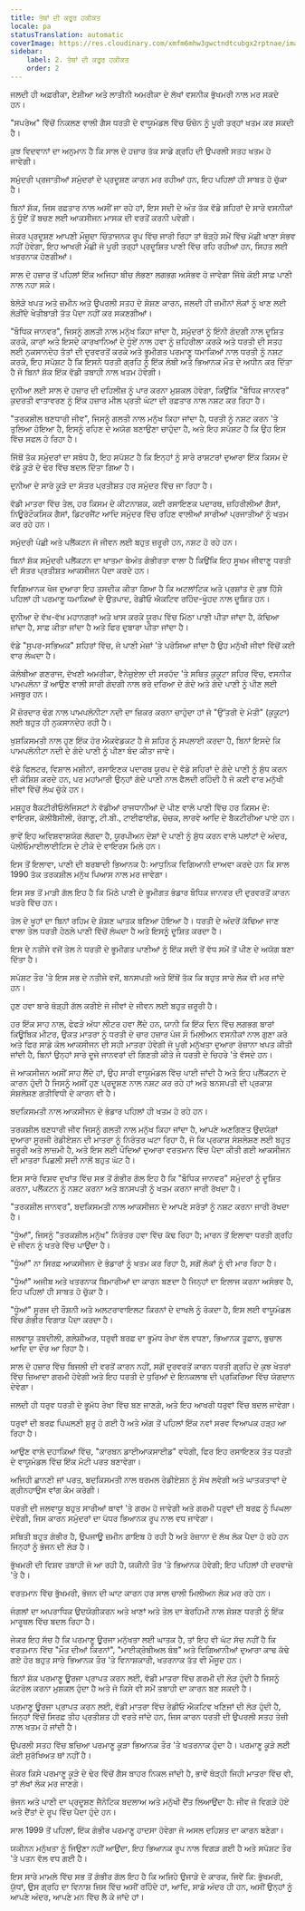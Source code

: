 ```yaml
---
title: ਤੱਥਾਂ ਦੀ ਕਰੂਰ ਹਕੀਕਤ
locale: pa
statusTranslation: automatic
coverImage: https://res.cloudinary.com/xmfm6mhw3gwctndtcubgx2rptnae/image/upload/v1741354419/small_cover_la_gran_rebelion_28716e29d2.webp
sidebar:
    label: 2. ਤੱਥਾਂ ਦੀ ਕਰੂਰ ਹਕੀਕਤ
    order: 2
---
```

ਜਲਦੀ ਹੀ ਅਫ਼ਰੀਕਾ, ਏਸ਼ੀਆ ਅਤੇ ਲਾਤੀਨੀ ਅਮਰੀਕਾ ਦੇ ਲੱਖਾਂ ਵਸਨੀਕ ਭੁੱਖਮਰੀ ਨਾਲ ਮਰ ਸਕਦੇ ਹਨ।

"ਸਪਰੇਅ" ਵਿੱਚੋਂ ਨਿਕਲਣ ਵਾਲੀ ਗੈਸ ਧਰਤੀ ਦੇ ਵਾਯੂਮੰਡਲ ਵਿੱਚ ਓਜ਼ੋਨ ਨੂੰ ਪੂਰੀ ਤਰ੍ਹਾਂ ਖਤਮ ਕਰ ਸਕਦੀ ਹੈ।

ਕੁਝ ਵਿਦਵਾਨਾਂ ਦਾ ਅਨੁਮਾਨ ਹੈ ਕਿ ਸਾਲ ਦੋ ਹਜ਼ਾਰ ਤੱਕ ਸਾਡੇ ਗ੍ਰਹਿ ਦੀ ਉਪਰਲੀ ਸਤਹ ਖਤਮ ਹੋ ਜਾਵੇਗੀ।

ਸਮੁੰਦਰੀ ਪ੍ਰਜਾਤੀਆਂ ਸਮੁੰਦਰਾਂ ਦੇ ਪ੍ਰਦੂਸ਼ਣ ਕਾਰਨ ਮਰ ਰਹੀਆਂ ਹਨ, ਇਹ ਪਹਿਲਾਂ ਹੀ ਸਾਬਤ ਹੋ ਚੁੱਕਾ ਹੈ।

ਬਿਨਾਂ ਸ਼ੱਕ, ਜਿਸ ਰਫ਼ਤਾਰ ਨਾਲ ਅਸੀਂ ਜਾ ਰਹੇ ਹਾਂ, ਇਸ ਸਦੀ ਦੇ ਅੰਤ ਤੱਕ ਵੱਡੇ ਸ਼ਹਿਰਾਂ ਦੇ ਸਾਰੇ ਵਸਨੀਕਾਂ ਨੂੰ ਧੂੰਏਂ ਤੋਂ ਬਚਣ ਲਈ ਆਕਸੀਜਨ ਮਾਸਕ ਦੀ ਵਰਤੋਂ ਕਰਨੀ ਪਵੇਗੀ।

ਜੇਕਰ ਪ੍ਰਦੂਸ਼ਣ ਆਪਣੀ ਮੌਜੂਦਾ ਚਿੰਤਾਜਨਕ ਰੂਪ ਵਿੱਚ ਜਾਰੀ ਰਿਹਾ ਤਾਂ ਥੋੜ੍ਹੇ ਸਮੇਂ ਵਿੱਚ ਮੱਛੀ ਖਾਣਾ ਸੰਭਵ ਨਹੀਂ ਹੋਵੇਗਾ, ਇਹ ਆਖਰੀ ਮੱਛੀ ਜੋ ਪੂਰੀ ਤਰ੍ਹਾਂ ਪ੍ਰਦੂਸ਼ਿਤ ਪਾਣੀ ਵਿੱਚ ਰਹਿ ਰਹੀਆਂ ਹਨ, ਸਿਹਤ ਲਈ ਖਤਰਨਾਕ ਹੋਣਗੀਆਂ।

ਸਾਲ ਦੋ ਹਜ਼ਾਰ ਤੋਂ ਪਹਿਲਾਂ ਇੱਕ ਅਜਿਹਾ ਬੀਚ ਲੱਭਣਾ ਲਗਭਗ ਅਸੰਭਵ ਹੋ ਜਾਵੇਗਾ ਜਿੱਥੇ ਕੋਈ ਸਾਫ਼ ਪਾਣੀ ਨਾਲ ਨਹਾ ਸਕੇ।

ਬੇਲੋੜੇ ਖਪਤ ਅਤੇ ਜ਼ਮੀਨ ਅਤੇ ਉਪਰਲੀ ਸਤਹ ਦੇ ਸ਼ੋਸ਼ਣ ਕਾਰਨ, ਜਲਦੀ ਹੀ ਜ਼ਮੀਨਾਂ ਲੋਕਾਂ ਨੂੰ ਖਾਣ ਲਈ ਲੋੜੀਂਦੇ ਖੇਤੀਬਾੜੀ ਤੱਤ ਪੈਦਾ ਨਹੀਂ ਕਰ ਸਕਣਗੀਆਂ।

"ਬੌਧਿਕ ਜਾਨਵਰ", ਜਿਸਨੂੰ ਗਲਤੀ ਨਾਲ ਮਨੁੱਖ ਕਿਹਾ ਜਾਂਦਾ ਹੈ, ਸਮੁੰਦਰਾਂ ਨੂੰ ਇੰਨੀ ਗੰਦਗੀ ਨਾਲ ਦੂਸ਼ਿਤ ਕਰਕੇ, ਕਾਰਾਂ ਅਤੇ ਇਸਦੇ ਕਾਰਖਾਨਿਆਂ ਦੇ ਧੂੰਏਂ ਨਾਲ ਹਵਾ ਨੂੰ ਜ਼ਹਿਰੀਲਾ ਕਰਕੇ ਅਤੇ ਧਰਤੀ ਦੀ ਸਤਹ ਲਈ ਨੁਕਸਾਨਦੇਹ ਤੱਤਾਂ ਦੀ ਦੁਰਵਰਤੋਂ ਕਰਕੇ ਅਤੇ ਭੂਮੀਗਤ ਪਰਮਾਣੂ ਧਮਾਕਿਆਂ ਨਾਲ ਧਰਤੀ ਨੂੰ ਨਸ਼ਟ ਕਰਕੇ, ਇਹ ਸਪੱਸ਼ਟ ਹੈ ਕਿ ਇਸਨੇ ਧਰਤੀ ਗ੍ਰਹਿ ਨੂੰ ਇੱਕ ਲੰਬੀ ਅਤੇ ਭਿਆਨਕ ਮੌਤ ਦੇ ਅਧੀਨ ਕਰ ਦਿੱਤਾ ਹੈ ਜੋ ਬਿਨਾਂ ਸ਼ੱਕ ਇੱਕ ਵੱਡੀ ਤਬਾਹੀ ਨਾਲ ਖਤਮ ਹੋਵੇਗੀ।

ਦੁਨੀਆ ਲਈ ਸਾਲ ਦੋ ਹਜ਼ਾਰ ਦੀ ਦਹਿਲੀਜ਼ ਨੂੰ ਪਾਰ ਕਰਨਾ ਮੁਸ਼ਕਲ ਹੋਵੇਗਾ, ਕਿਉਂਕਿ "ਬੌਧਿਕ ਜਾਨਵਰ" ਕੁਦਰਤੀ ਵਾਤਾਵਰਣ ਨੂੰ ਇੱਕ ਹਜ਼ਾਰ ਮੀਲ ਪ੍ਰਤੀ ਘੰਟਾ ਦੀ ਰਫ਼ਤਾਰ ਨਾਲ ਨਸ਼ਟ ਕਰ ਰਿਹਾ ਹੈ।

"ਤਰਕਸ਼ੀਲ ਥਣਧਾਰੀ ਜੀਵ", ਜਿਸਨੂੰ ਗਲਤੀ ਨਾਲ ਮਨੁੱਖ ਕਿਹਾ ਜਾਂਦਾ ਹੈ, ਧਰਤੀ ਨੂੰ ਨਸ਼ਟ ਕਰਨ 'ਤੇ ਤੁਲਿਆ ਹੋਇਆ ਹੈ, ਇਸਨੂੰ ਰਹਿਣ ਦੇ ਅਯੋਗ ਬਣਾਉਣਾ ਚਾਹੁੰਦਾ ਹੈ, ਅਤੇ ਇਹ ਸਪੱਸ਼ਟ ਹੈ ਕਿ ਉਹ ਇਸ ਵਿੱਚ ਸਫਲ ਹੋ ਰਿਹਾ ਹੈ।

ਜਿੱਥੋਂ ਤੱਕ ਸਮੁੰਦਰਾਂ ਦਾ ਸਬੰਧ ਹੈ, ਇਹ ਸਪੱਸ਼ਟ ਹੈ ਕਿ ਇਨ੍ਹਾਂ ਨੂੰ ਸਾਰੇ ਰਾਸ਼ਟਰਾਂ ਦੁਆਰਾ ਇੱਕ ਕਿਸਮ ਦੇ ਵੱਡੇ ਕੂੜੇ ਦੇ ਢੇਰ ਵਿੱਚ ਬਦਲ ਦਿੱਤਾ ਗਿਆ ਹੈ।

ਦੁਨੀਆ ਦੇ ਸਾਰੇ ਕੂੜੇ ਦਾ ਸੱਤਰ ਪ੍ਰਤੀਸ਼ਤ ਹਰ ਸਮੁੰਦਰ ਵਿੱਚ ਜਾ ਰਿਹਾ ਹੈ।

ਵੱਡੀ ਮਾਤਰਾ ਵਿੱਚ ਤੇਲ, ਹਰ ਕਿਸਮ ਦੇ ਕੀਟਨਾਸ਼ਕ, ਕਈ ਰਸਾਇਣਕ ਪਦਾਰਥ, ਜ਼ਹਿਰੀਲੀਆਂ ਗੈਸਾਂ, ਨਿਊਰੋਟੌਕਸਿਕ ਗੈਸਾਂ, ਡਿਟਰਜੈਂਟ ਆਦਿ ਸਮੁੰਦਰ ਵਿੱਚ ਰਹਿਣ ਵਾਲੀਆਂ ਸਾਰੀਆਂ ਪ੍ਰਜਾਤੀਆਂ ਨੂੰ ਖਤਮ ਕਰ ਰਹੇ ਹਨ।

ਸਮੁੰਦਰੀ ਪੰਛੀ ਅਤੇ ਪਲੈਂਕਟਨ ਜੋ ਜੀਵਨ ਲਈ ਬਹੁਤ ਜ਼ਰੂਰੀ ਹਨ, ਨਸ਼ਟ ਹੋ ਰਹੇ ਹਨ।

ਬਿਨਾਂ ਸ਼ੱਕ ਸਮੁੰਦਰੀ ਪਲੈਂਕਟਨ ਦਾ ਖਾਤਮਾ ਬੇਅੰਤ ਗੰਭੀਰਤਾ ਵਾਲਾ ਹੈ ਕਿਉਂਕਿ ਇਹ ਸੂਖਮ ਜੀਵਾਣੂ ਧਰਤੀ ਦੀ ਸੱਤਰ ਪ੍ਰਤੀਸ਼ਤ ਆਕਸੀਜਨ ਪੈਦਾ ਕਰਦੇ ਹਨ।

ਵਿਗਿਆਨਕ ਖੋਜ ਦੁਆਰਾ ਇਹ ਤਸਦੀਕ ਕੀਤਾ ਗਿਆ ਹੈ ਕਿ ਅਟਲਾਂਟਿਕ ਅਤੇ ਪ੍ਰਸ਼ਾਂਤ ਦੇ ਕੁਝ ਹਿੱਸੇ ਪਹਿਲਾਂ ਹੀ ਪਰਮਾਣੂ ਧਮਾਕਿਆਂ ਦੇ ਉਤਪਾਦ, ਰੇਡੀਓ ਐਕਟਿਵ ਰਹਿੰਦ-ਖੂੰਹਦ ਨਾਲ ਦੂਸ਼ਿਤ ਹਨ।

ਦੁਨੀਆ ਦੇ ਵੱਖ-ਵੱਖ ਮਹਾਨਗਰਾਂ ਅਤੇ ਖਾਸ ਕਰਕੇ ਯੂਰਪ ਵਿੱਚ ਮਿੱਠਾ ਪਾਣੀ ਪੀਤਾ ਜਾਂਦਾ ਹੈ, ਕੱਢਿਆ ਜਾਂਦਾ ਹੈ, ਸਾਫ਼ ਕੀਤਾ ਜਾਂਦਾ ਹੈ ਅਤੇ ਫਿਰ ਦੁਬਾਰਾ ਪੀਤਾ ਜਾਂਦਾ ਹੈ।

ਵੱਡੇ "ਸੁਪਰ-ਸਭਿਅਕ" ਸ਼ਹਿਰਾਂ ਵਿੱਚ, ਜੋ ਪਾਣੀ ਮੇਜ਼ਾਂ 'ਤੇ ਪਰੋਸਿਆ ਜਾਂਦਾ ਹੈ ਉਹ ਮਨੁੱਖੀ ਜੀਵਾਂ ਵਿੱਚੋਂ ਕਈ ਵਾਰ ਲੰਘਦਾ ਹੈ।

ਕੋਲੰਬੀਆ ਗਣਰਾਜ, ਦੱਖਣੀ ਅਮਰੀਕਾ, ਵੈਨੇਜ਼ੁਏਲਾ ਦੀ ਸਰਹੱਦ 'ਤੇ ਸਥਿਤ ਕੁਕੂਟਾ ਸ਼ਹਿਰ ਵਿੱਚ, ਵਸਨੀਕ ਪਾਮਪਲੋਨਾ ਤੋਂ ਆਉਣ ਵਾਲੀ ਸਾਰੀ ਗੰਦਗੀ ਨਾਲ ਭਰੇ ਦਰਿਆ ਦੇ ਗੰਦੇ ਅਤੇ ਗੰਦੇ ਪਾਣੀ ਨੂੰ ਪੀਣ ਲਈ ਮਜਬੂਰ ਹਨ।

ਮੈਂ ਜ਼ੋਰਦਾਰ ਢੰਗ ਨਾਲ ਪਾਮਪਲੋਨੀਟਾ ਨਦੀ ਦਾ ਜ਼ਿਕਰ ਕਰਨਾ ਚਾਹੁੰਦਾ ਹਾਂ ਜੋ "ਉੱਤਰੀ ਦੇ ਮੋਤੀ" (ਕੁਕੂਟਾ) ਲਈ ਬਹੁਤ ਹੀ ਨੁਕਸਾਨਦੇਹ ਰਹੀ ਹੈ।

ਖੁਸ਼ਕਿਸਮਤੀ ਨਾਲ ਹੁਣ ਇੱਕ ਹੋਰ ਐਕਵੇਡਕਟ ਹੈ ਜੋ ਸ਼ਹਿਰ ਨੂੰ ਸਪਲਾਈ ਕਰਦਾ ਹੈ, ਬਿਨਾਂ ਇਸਦੇ ਕਿ ਪਾਮਪਲੋਨੀਟਾ ਨਦੀ ਦੇ ਗੰਦੇ ਪਾਣੀ ਨੂੰ ਪੀਣਾ ਬੰਦ ਕੀਤਾ ਜਾਵੇ।

ਵੱਡੇ ਫਿਲਟਰ, ਵਿਸ਼ਾਲ ਮਸ਼ੀਨਾਂ, ਰਸਾਇਣਕ ਪਦਾਰਥ ਯੂਰਪ ਦੇ ਵੱਡੇ ਸ਼ਹਿਰਾਂ ਦੇ ਗੰਦੇ ਪਾਣੀ ਨੂੰ ਸ਼ੁੱਧ ਕਰਨ ਦੀ ਕੋਸ਼ਿਸ਼ ਕਰਦੇ ਹਨ, ਪਰ ਮਹਾਂਮਾਰੀ ਉਨ੍ਹਾਂ ਗੰਦੇ ਪਾਣੀ ਨਾਲ ਫੈਲਦੀ ਰਹਿੰਦੀ ਹੈ ਜੋ ਕਈ ਵਾਰ ਮਨੁੱਖੀ ਜੀਵਾਂ ਵਿੱਚੋਂ ਲੰਘ ਚੁੱਕੇ ਹਨ।

ਮਸ਼ਹੂਰ ਬੈਕਟੀਰੀਓਲੋਜਿਸਟਾਂ ਨੇ ਵੱਡੀਆਂ ਰਾਜਧਾਨੀਆਂ ਦੇ ਪੀਣ ਵਾਲੇ ਪਾਣੀ ਵਿੱਚ ਹਰ ਕਿਸਮ ਦੇ: ਵਾਇਰਸ, ਕੋਲੀਬੈਸੀਲੀ, ਰੋਗਾਣੂ, ਟੀ.ਬੀ., ਟਾਈਫਾਈਡ, ਚੇਚਕ, ਲਾਰਵੇ ਆਦਿ ਦੇ ਬੈਕਟੀਰੀਆ ਪਾਏ ਹਨ।

ਭਾਵੇਂ ਇਹ ਅਵਿਸ਼ਵਾਸ਼ਯੋਗ ਲੱਗਦਾ ਹੈ, ਯੂਰਪੀਅਨ ਦੇਸ਼ਾਂ ਦੇ ਪਾਣੀ ਨੂੰ ਸ਼ੁੱਧ ਕਰਨ ਵਾਲੇ ਪਲਾਂਟਾਂ ਦੇ ਅੰਦਰ, ਪੋਲੀਓਮਾਈਲਾਈਟਿਸ ਦੇ ਟੀਕੇ ਦੇ ਵਾਇਰਸ ਮਿਲੇ ਹਨ।

ਇਸ ਤੋਂ ਇਲਾਵਾ, ਪਾਣੀ ਦੀ ਬਰਬਾਦੀ ਭਿਆਨਕ ਹੈ: ਆਧੁਨਿਕ ਵਿਗਿਆਨੀ ਦਾਅਵਾ ਕਰਦੇ ਹਨ ਕਿ ਸਾਲ 1990 ਤੱਕ ਤਰਕਸ਼ੀਲ ਮਨੁੱਖ ਪਿਆਸ ਨਾਲ ਮਰ ਜਾਵੇਗਾ।

ਇਸ ਸਭ ਤੋਂ ਮਾੜੀ ਗੱਲ ਇਹ ਹੈ ਕਿ ਮਿੱਠੇ ਪਾਣੀ ਦੇ ਭੂਮੀਗਤ ਭੰਡਾਰ ਬੌਧਿਕ ਜਾਨਵਰ ਦੀ ਦੁਰਵਰਤੋਂ ਕਾਰਨ ਖਤਰੇ ਵਿੱਚ ਹਨ।

ਤੇਲ ਦੇ ਖੂਹਾਂ ਦਾ ਬਿਨਾਂ ਰਹਿਮ ਦੇ ਸ਼ੋਸ਼ਣ ਘਾਤਕ ਬਣਿਆ ਹੋਇਆ ਹੈ। ਧਰਤੀ ਦੇ ਅੰਦਰੋਂ ਕੱਢਿਆ ਜਾਣ ਵਾਲਾ ਤੇਲ ਧਰਤੀ ਹੇਠਲੇ ਪਾਣੀ ਵਿੱਚੋਂ ਲੰਘਦਾ ਹੈ ਅਤੇ ਇਸਨੂੰ ਦੂਸ਼ਿਤ ਕਰਦਾ ਹੈ।

ਇਸ ਦੇ ਨਤੀਜੇ ਵਜੋਂ ਤੇਲ ਨੇ ਧਰਤੀ ਦੇ ਭੂਮੀਗਤ ਪਾਣੀਆਂ ਨੂੰ ਇੱਕ ਸਦੀ ਤੋਂ ਵੱਧ ਸਮੇਂ ਤੋਂ ਪੀਣ ਦੇ ਅਯੋਗ ਬਣਾ ਦਿੱਤਾ ਹੈ।

ਸਪੱਸ਼ਟ ਤੌਰ 'ਤੇ ਇਸ ਸਭ ਦੇ ਨਤੀਜੇ ਵਜੋਂ, ਬਨਸਪਤੀ ਅਤੇ ਇੱਥੋਂ ਤੱਕ ਕਿ ਬਹੁਤ ਸਾਰੇ ਲੋਕ ਵੀ ਮਰ ਜਾਂਦੇ ਹਨ।

ਹੁਣ ਹਵਾ ਬਾਰੇ ਥੋੜ੍ਹੀ ਗੱਲ ਕਰੀਏ ਜੋ ਜੀਵਾਂ ਦੇ ਜੀਵਨ ਲਈ ਬਹੁਤ ਜ਼ਰੂਰੀ ਹੈ।

ਹਰ ਇੱਕ ਸਾਹ ਨਾਲ, ਫੇਫੜੇ ਅੱਧਾ ਲੀਟਰ ਹਵਾ ਲੈਂਦੇ ਹਨ, ਯਾਨੀ ਕਿ ਇੱਕ ਦਿਨ ਵਿੱਚ ਲਗਭਗ ਬਾਰਾਂ ਕਿਊਬਿਕ ਮੀਟਰ, ਉਕਤ ਮਾਤਰਾ ਨੂੰ ਧਰਤੀ ਦੇ ਚਾਰ ਹਜ਼ਾਰ ਪੰਜ ਸੌ ਮਿਲੀਅਨ ਵਸਨੀਕਾਂ ਨਾਲ ਗੁਣਾ ਕਰੋ ਅਤੇ ਫਿਰ ਸਾਡੇ ਕੋਲ ਆਕਸੀਜਨ ਦੀ ਸਹੀ ਮਾਤਰਾ ਹੋਵੇਗੀ ਜੋ ਪੂਰੀ ਮਨੁੱਖਤਾ ਦੁਆਰਾ ਰੋਜ਼ਾਨਾ ਖਪਤ ਕੀਤੀ ਜਾਂਦੀ ਹੈ, ਬਿਨਾਂ ਉਨ੍ਹਾਂ ਸਾਰੇ ਦੂਜੇ ਜਾਨਵਰਾਂ ਦੀ ਗਿਣਤੀ ਕੀਤੇ ਜੋ ਧਰਤੀ ਦੇ ਚਿਹਰੇ 'ਤੇ ਵੱਸਦੇ ਹਨ।

ਜੋ ਆਕਸੀਜਨ ਅਸੀਂ ਸਾਹ ਲੈਂਦੇ ਹਾਂ, ਉਹ ਸਾਰੀ ਵਾਯੂਮੰਡਲ ਵਿੱਚ ਪਾਈ ਜਾਂਦੀ ਹੈ ਅਤੇ ਇਹ ਪਲੈਂਕਟਨ ਦੇ ਕਾਰਨ ਹੁੰਦੀ ਹੈ ਜਿਸਨੂੰ ਅਸੀਂ ਹੁਣ ਪ੍ਰਦੂਸ਼ਣ ਨਾਲ ਨਸ਼ਟ ਕਰ ਰਹੇ ਹਾਂ ਅਤੇ ਬਨਸਪਤੀ ਦੀ ਪ੍ਰਕਾਸ਼ ਸੰਸ਼ਲੇਸ਼ਣ ਗਤੀਵਿਧੀ ਦੇ ਕਾਰਨ ਵੀ ਹੈ।

ਬਦਕਿਸਮਤੀ ਨਾਲ ਆਕਸੀਜਨ ਦੇ ਭੰਡਾਰ ਪਹਿਲਾਂ ਹੀ ਖਤਮ ਹੋ ਰਹੇ ਹਨ।

ਤਰਕਸ਼ੀਲ ਥਣਧਾਰੀ ਜੀਵ ਜਿਸਨੂੰ ਗਲਤੀ ਨਾਲ ਮਨੁੱਖ ਕਿਹਾ ਜਾਂਦਾ ਹੈ, ਆਪਣੇ ਅਣਗਿਣਤ ਉਦਯੋਗਾਂ ਦੁਆਰਾ ਸੂਰਜੀ ਰੇਡੀਏਸ਼ਨ ਦੀ ਮਾਤਰਾ ਨੂੰ ਨਿਰੰਤਰ ਘਟਾ ਰਿਹਾ ਹੈ, ਜੋ ਕਿ ਪ੍ਰਕਾਸ਼ ਸੰਸ਼ਲੇਸ਼ਣ ਲਈ ਬਹੁਤ ਜ਼ਰੂਰੀ ਅਤੇ ਲਾਜ਼ਮੀ ਹੈ, ਅਤੇ ਇਸ ਲਈ ਪੌਦਿਆਂ ਦੁਆਰਾ ਵਰਤਮਾਨ ਵਿੱਚ ਪੈਦਾ ਕੀਤੀ ਗਈ ਆਕਸੀਜਨ ਦੀ ਮਾਤਰਾ ਪਿਛਲੀ ਸਦੀ ਨਾਲੋਂ ਬਹੁਤ ਘੱਟ ਹੈ।

ਇਸ ਸਾਰੇ ਵਿਸ਼ਵ ਦੁਖਾਂਤ ਵਿੱਚ ਸਭ ਤੋਂ ਗੰਭੀਰ ਗੱਲ ਇਹ ਹੈ ਕਿ "ਬੌਧਿਕ ਜਾਨਵਰ" ਸਮੁੰਦਰਾਂ ਨੂੰ ਦੂਸ਼ਿਤ ਕਰਨਾ, ਪਲੈਂਕਟਨ ਨੂੰ ਨਸ਼ਟ ਕਰਨਾ ਅਤੇ ਬਨਸਪਤੀ ਨੂੰ ਖਤਮ ਕਰਨਾ ਜਾਰੀ ਰੱਖਦਾ ਹੈ।

"ਤਰਕਸ਼ੀਲ ਜਾਨਵਰ", ਬਦਕਿਸਮਤੀ ਨਾਲ ਆਕਸੀਜਨ ਦੇ ਆਪਣੇ ਸਰੋਤਾਂ ਨੂੰ ਨਸ਼ਟ ਕਰਨਾ ਜਾਰੀ ਰੱਖਦਾ ਹੈ।

"ਧੂੰਆਂ", ਜਿਸਨੂੰ "ਤਰਕਸ਼ੀਲ ਮਨੁੱਖ" ਨਿਰੰਤਰ ਹਵਾ ਵਿੱਚ ਕੱਢ ਰਿਹਾ ਹੈ; ਮਾਰਨ ਤੋਂ ਇਲਾਵਾ ਧਰਤੀ ਗ੍ਰਹਿ ਦੇ ਜੀਵਨ ਨੂੰ ਖਤਰੇ ਵਿੱਚ ਪਾਉਂਦਾ ਹੈ।

"ਧੂੰਆਂ" ਨਾ ਸਿਰਫ਼ ਆਕਸੀਜਨ ਦੇ ਭੰਡਾਰਾਂ ਨੂੰ ਖਤਮ ਕਰ ਰਿਹਾ ਹੈ, ਸਗੋਂ ਲੋਕਾਂ ਨੂੰ ਵੀ ਮਾਰ ਰਿਹਾ ਹੈ।

"ਧੂੰਆਂ" ਅਜੀਬ ਅਤੇ ਖਤਰਨਾਕ ਬਿਮਾਰੀਆਂ ਦਾ ਕਾਰਨ ਬਣਦਾ ਹੈ ਜਿਨ੍ਹਾਂ ਦਾ ਇਲਾਜ ਕਰਨਾ ਅਸੰਭਵ ਹੈ, ਇਹ ਪਹਿਲਾਂ ਹੀ ਸਾਬਤ ਹੋ ਚੁੱਕਾ ਹੈ।

"ਧੂੰਆਂ" ਸੂਰਜ ਦੀ ਰੌਸ਼ਨੀ ਅਤੇ ਅਲਟਰਾਵਾਇਲਟ ਕਿਰਨਾਂ ਦੇ ਦਾਖਲੇ ਨੂੰ ਰੋਕਦਾ ਹੈ, ਇਸ ਲਈ ਵਾਯੂਮੰਡਲ ਵਿੱਚ ਗੰਭੀਰ ਵਿਗਾੜ ਪੈਦਾ ਕਰਦਾ ਹੈ।

ਜਲਵਾਯੂ ਤਬਦੀਲੀ, ਗਲੇਸ਼ੀਅਰ, ਧਰੁਵੀ ਬਰਫ਼ ਦਾ ਭੂਮੱਧ ਰੇਖਾ ਵੱਲ ਵਧਣਾ, ਭਿਆਨਕ ਤੂਫ਼ਾਨ, ਭੁਚਾਲ ਆਦਿ ਦਾ ਦੌਰ ਆ ਰਿਹਾ ਹੈ।

ਸਾਲ ਦੋ ਹਜ਼ਾਰ ਵਿੱਚ ਬਿਜਲੀ ਦੀ ਵਰਤੋਂ ਕਾਰਨ ਨਹੀਂ, ਸਗੋਂ ਦੁਰਵਰਤੋਂ ਕਾਰਨ ਧਰਤੀ ਗ੍ਰਹਿ ਦੇ ਕੁਝ ਖੇਤਰਾਂ ਵਿੱਚ ਜ਼ਿਆਦਾ ਗਰਮੀ ਹੋਵੇਗੀ ਅਤੇ ਇਹ ਧਰਤੀ ਦੇ ਧੁਰਿਆਂ ਦੇ ਇਨਕਲਾਬ ਦੀ ਪ੍ਰਕਿਰਿਆ ਵਿੱਚ ਯੋਗਦਾਨ ਦੇਵੇਗਾ।

ਜਲਦੀ ਹੀ ਧਰੁਵ ਧਰਤੀ ਦੇ ਭੂਮੱਧ ਰੇਖਾ ਵਿੱਚ ਬਣ ਜਾਣਗੇ, ਅਤੇ ਇਹ ਆਖਰੀ ਧਰੁਵਾਂ ਵਿੱਚ ਬਦਲ ਜਾਵੇਗਾ।

ਧਰੁਵਾਂ ਦੀ ਬਰਫ਼ ਪਿਘਲਣੀ ਸ਼ੁਰੂ ਹੋ ਗਈ ਹੈ ਅਤੇ ਅੱਗ ਤੋਂ ਪਹਿਲਾਂ ਇੱਕ ਨਵਾਂ ਸਰਵ ਵਿਆਪਕ ਹੜ੍ਹ ਆ ਰਿਹਾ ਹੈ।

ਆਉਣ ਵਾਲੇ ਦਹਾਕਿਆਂ ਵਿੱਚ, "ਕਾਰਬਨ ਡਾਈਆਕਸਾਈਡ" ਵਧੇਗੀ, ਫਿਰ ਇਹ ਰਸਾਇਣਕ ਤੱਤ ਧਰਤੀ ਦੇ ਵਾਯੂਮੰਡਲ ਵਿੱਚ ਇੱਕ ਮੋਟੀ ਪਰਤ ਬਣਾਵੇਗਾ।

ਅਜਿਹੀ ਛਾਨਣੀ ਜਾਂ ਪਰਤ, ਬਦਕਿਸਮਤੀ ਨਾਲ ਥਰਮਲ ਰੇਡੀਏਸ਼ਨ ਨੂੰ ਸੋਖ ਲਵੇਗੀ ਅਤੇ ਘਾਤਕਤਾਵਾਂ ਦੇ ਗ੍ਰੀਨਹਾਉਸ ਵਾਂਗ ਕੰਮ ਕਰੇਗੀ।

ਧਰਤੀ ਦੀ ਜਲਵਾਯੂ ਬਹੁਤ ਸਾਰੀਆਂ ਥਾਵਾਂ 'ਤੇ ਗਰਮ ਹੋ ਜਾਵੇਗੀ ਅਤੇ ਗਰਮੀ ਧਰੁਵਾਂ ਦੀ ਬਰਫ਼ ਨੂੰ ਪਿਘਲਾ ਦੇਵੇਗੀ, ਜਿਸ ਕਾਰਨ ਸਮੁੰਦਰਾਂ ਦਾ ਪੱਧਰ ਭਿਆਨਕ ਰੂਪ ਨਾਲ ਵਧ ਜਾਵੇਗਾ।

ਸਥਿਤੀ ਬਹੁਤ ਗੰਭੀਰ ਹੈ, ਉਪਜਾਊ ਜ਼ਮੀਨ ਗਾਇਬ ਹੋ ਰਹੀ ਹੈ ਅਤੇ ਰੋਜ਼ਾਨਾ ਦੋ ਲੱਖ ਲੋਕ ਪੈਦਾ ਹੋ ਰਹੇ ਹਨ ਜਿਨ੍ਹਾਂ ਨੂੰ ਭੋਜਨ ਦੀ ਲੋੜ ਹੈ।

ਭੁੱਖਮਰੀ ਦੀ ਵਿਸ਼ਵ ਤਬਾਹੀ ਜੋ ਆ ਰਹੀ ਹੈ, ਯਕੀਨੀ ਤੌਰ 'ਤੇ ਭਿਆਨਕ ਹੋਵੇਗੀ; ਇਹ ਪਹਿਲਾਂ ਹੀ ਦਰਵਾਜ਼ੇ 'ਤੇ ਹੈ।

ਵਰਤਮਾਨ ਵਿੱਚ ਭੁੱਖਮਰੀ, ਭੋਜਨ ਦੀ ਘਾਟ ਕਾਰਨ ਹਰ ਸਾਲ ਚਾਲੀ ਮਿਲੀਅਨ ਲੋਕ ਮਰ ਰਹੇ ਹਨ।

ਜੰਗਲਾਂ ਦਾ ਅਪਰਾਧਿਕ ਉਦਯੋਗੀਕਰਨ ਅਤੇ ਖਾਣਾਂ ਅਤੇ ਤੇਲ ਦਾ ਬੇਰਹਿਮੀ ਨਾਲ ਸ਼ੋਸ਼ਣ ਧਰਤੀ ਨੂੰ ਇੱਕ ਮਾਰੂਥਲ ਵਿੱਚ ਬਦਲ ਰਿਹਾ ਹੈ।

ਜੇਕਰ ਇਹ ਸੱਚ ਹੈ ਕਿ ਪਰਮਾਣੂ ਊਰਜਾ ਮਨੁੱਖਤਾ ਲਈ ਘਾਤਕ ਹੈ, ਤਾਂ ਇਹ ਵੀ ਘੱਟ ਸੱਚ ਨਹੀਂ ਹੈ ਕਿ ਵਰਤਮਾਨ ਵਿੱਚ "ਮੌਤ ਦੀਆਂ ਕਿਰਨਾਂ", "ਮਾਈਕ੍ਰੋਬੀਅਲ ਬੰਬ" ਅਤੇ ਵਿਗਿਆਨੀਆਂ ਦੁਆਰਾ ਕਾਢ ਕੱਢੇ ਗਏ ਹੋਰ ਬਹੁਤ ਸਾਰੇ ਭਿਆਨਕ ਤੌਰ 'ਤੇ ਵਿਨਾਸ਼ਕਾਰੀ, ਖਤਰਨਾਕ ਤੱਤ ਵੀ ਮੌਜੂਦ ਹਨ।

ਬਿਨਾਂ ਸ਼ੱਕ ਪਰਮਾਣੂ ਊਰਜਾ ਪ੍ਰਾਪਤ ਕਰਨ ਲਈ, ਵੱਡੀ ਮਾਤਰਾ ਵਿੱਚ ਗਰਮੀ ਦੀ ਲੋੜ ਹੁੰਦੀ ਹੈ ਜਿਸਨੂੰ ਕੰਟਰੋਲ ਕਰਨਾ ਮੁਸ਼ਕਲ ਹੁੰਦਾ ਹੈ ਅਤੇ ਜੋ ਕਿਸੇ ਵੀ ਸਮੇਂ ਤਬਾਹੀ ਦਾ ਕਾਰਨ ਬਣ ਸਕਦੀ ਹੈ।

ਪਰਮਾਣੂ ਊਰਜਾ ਪ੍ਰਾਪਤ ਕਰਨ ਲਈ, ਵੱਡੀ ਮਾਤਰਾ ਵਿੱਚ ਰੇਡੀਓ ਐਕਟਿਵ ਖਣਿਜਾਂ ਦੀ ਲੋੜ ਹੁੰਦੀ ਹੈ, ਜਿਨ੍ਹਾਂ ਵਿੱਚੋਂ ਸਿਰਫ਼ ਤੀਹ ਪ੍ਰਤੀਸ਼ਤ ਹੀ ਵਰਤੇ ਜਾਂਦੇ ਹਨ, ਜਿਸ ਕਾਰਨ ਧਰਤੀ ਦੀ ਉਪਰਲੀ ਸਤਹ ਤੇਜ਼ੀ ਨਾਲ ਖਤਮ ਹੋ ਜਾਂਦੀ ਹੈ।

ਉਪਰਲੀ ਸਤਹ ਵਿੱਚ ਬਚਿਆ ਪਰਮਾਣੂ ਕੂੜਾ ਭਿਆਨਕ ਤੌਰ 'ਤੇ ਖਤਰਨਾਕ ਹੁੰਦਾ ਹੈ। ਪਰਮਾਣੂ ਕੂੜੇ ਲਈ ਕੋਈ ਸੁਰੱਖਿਅਤ ਥਾਂ ਨਹੀਂ ਹੈ।

ਜੇਕਰ ਕਿਸੇ ਪਰਮਾਣੂ ਕੂੜੇ ਦੇ ਢੇਰ ਵਿੱਚੋਂ ਗੈਸ ਬਾਹਰ ਨਿਕਲ ਜਾਂਦੀ ਹੈ, ਭਾਵੇਂ ਥੋੜ੍ਹੀ ਜਿਹੀ ਮਾਤਰਾ ਵਿੱਚ ਵੀ, ਤਾਂ ਲੱਖਾਂ ਲੋਕ ਮਰ ਜਾਣਗੇ।

ਭੋਜਨ ਅਤੇ ਪਾਣੀ ਦਾ ਪ੍ਰਦੂਸ਼ਣ ਜੈਨੇਟਿਕ ਬਦਲਾਅ ਅਤੇ ਮਨੁੱਖੀ ਦੈਂਤ ਲਿਆਉਂਦਾ ਹੈ: ਜੀਵ ਜੋ ਵਿਗੜੇ ਹੋਏ ਅਤੇ ਦੈਂਤਾਂ ਦੇ ਰੂਪ ਵਿੱਚ ਪੈਦਾ ਹੁੰਦੇ ਹਨ।

ਸਾਲ 1999 ਤੋਂ ਪਹਿਲਾਂ, ਇੱਕ ਗੰਭੀਰ ਪਰਮਾਣੂ ਹਾਦਸਾ ਹੋਵੇਗਾ ਜੋ ਅਸਲ ਦਹਿਸ਼ਤ ਦਾ ਕਾਰਨ ਬਣੇਗਾ।

ਯਕੀਨਨ ਮਨੁੱਖਤਾ ਨੂੰ ਜਿਉਣਾ ਨਹੀਂ ਆਉਂਦਾ, ਇਹ ਭਿਆਨਕ ਰੂਪ ਨਾਲ ਵਿਗੜ ਗਈ ਹੈ ਅਤੇ ਸਪੱਸ਼ਟ ਤੌਰ 'ਤੇ ਪਤਨ ਵੱਲ ਵਧ ਗਈ ਹੈ।

ਇਸ ਸਾਰੇ ਮਾਮਲੇ ਵਿੱਚ ਸਭ ਤੋਂ ਗੰਭੀਰ ਗੱਲ ਇਹ ਹੈ ਕਿ ਅਜਿਹੇ ਉਜਾੜੇ ਦੇ ਕਾਰਕ, ਜਿਵੇਂ ਕਿ: ਭੁੱਖਮਰੀ, ਯੁੱਧਾਂ, ਉਸ ਗ੍ਰਹਿ ਦਾ ਵਿਨਾਸ਼ ਜਿਸ ਵਿੱਚ ਅਸੀਂ ਰਹਿੰਦੇ ਹਾਂ, ਆਦਿ, ਸਾਡੇ ਅੰਦਰ ਹੀ ਹਨ, ਅਸੀਂ ਉਨ੍ਹਾਂ ਨੂੰ ਆਪਣੇ ਅੰਦਰ, ਆਪਣੇ ਮਨ ਵਿੱਚ ਲੈ ਕੇ ਜਾਂਦੇ ਹਾਂ।

